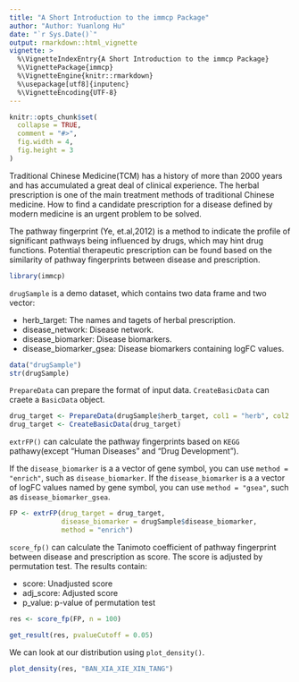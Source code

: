 ```yaml
---
title: "A Short Introduction to the immcp Package"
author: "Author: Yuanlong Hu"
date: "`r Sys.Date()`"
output: rmarkdown::html_vignette
vignette: >
  %\VignetteIndexEntry{A Short Introduction to the immcp Package}
  %\VignettePackage{immcp}
  %\VignetteEngine{knitr::rmarkdown}
  %\usepackage[utf8]{inputenc}
  %\VignetteEncoding{UTF-8}
---
```


```r
knitr::opts_chunk$set(
  collapse = TRUE,
  comment = "#>",
  fig.width = 4,
  fig.height = 3
)
```

Traditional Chinese Medicine(TCM) has a history of more than 2000 years and has accumulated a great deal of clinical experience. The herbal prescription is one of the main treatment methods of traditional Chinese medicine. How to find a candidate prescription for a disease defined by modern medicine is an urgent problem to be solved.

The pathway fingerprint (Ye, et.al,2012) is a method to indicate the profile of significant pathways being influenced by drugs, which may hint drug functions. Potential therapeutic prescription can be found based on the similarity of pathway fingerprints between disease and prescription.


```r
library(immcp)
```
`drugSample` is a demo dataset, which contains two data frame and two vector:

* herb_target: The names and tagets of herbal prescription.
* disease_network: Disease network.
* disease_biomarker: Disease biomarkers.
* disease_biomarker_gsea: Disease biomarkers containing logFC values.

```r
data("drugSample")
str(drugSample)
```

`PrepareData` can prepare the format of input data. `CreateBasicData` can craete a `BasicData` object.
```r
drug_target <- PrepareData(drugSample$herb_target, col1 = "herb", col2 = "target")
drug_target <- CreateBasicData(drug_target)
```

`extrFP()` can calculate the pathway fingerprints based on `KEGG` pathawy(except "Human Diseases" and "Drug Development").


If the `disease_biomarker` is a a vector of gene symbol, you can use `method = "enrich"`, such as `disease_biomarker`.
If the `disease_biomarker` is a a vector of logFC values named by gene symbol, you can use `method = "gsea"`, such as `disease_biomarker_gsea`.

```r
FP <- extrFP(drug_target = drug_target,
             disease_biomarker = drugSample$disease_biomarker,
             method = "enrich")

```

`score_fp()` can calculate the Tanimoto coefficient of pathway fingerprint between disease and prescription as score. The score is adjusted by permutation test. The results contain:

* score: Unadjusted score
* adj_score: Adjusted score
* p_value: p-value of permutation test 

```r
res <- score_fp(FP, n = 100)
```


```r
get_result(res, pvalueCutoff = 0.05)
```
We can look at our distribution using `plot_density()`.

```r
plot_density(res, "BAN_XIA_XIE_XIN_TANG")
```

